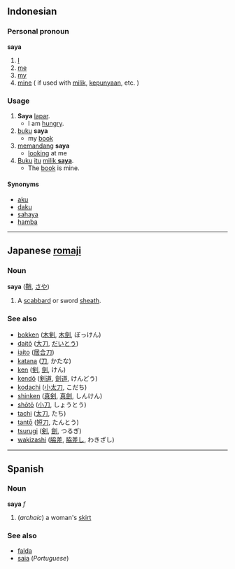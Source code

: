 == Indonesian ==
===Personal pronoun===
'''saya'''

# [[I]]
# [[me]]
# [[my]]
# [[mine]] ( if used with [[milik]], [[punya|kepunyaan]], etc. )

=== Usage ===
# '''Saya''' [[lapar]].
#* I am [[hungry]].
# [[buku]] '''saya'''
#* my [[book]]
# [[pandang|memandang]] '''saya'''
#* [[look]]ing at me
# [[buku|Buku]] [[itu]] <u>[[milik]] '''saya'''</u>.
#* The [[book]] is mine.

==== Synonyms ====
* [[aku]]
* [[daku]]
* [[sahaya]]
* [[hamba]]

----

== Japanese [[romaji]] ==
=== Noun ===
'''saya''' ([[鞘]], [[さや]])

#A [[scabbard]] or sword [[sheath]].

===See also===
*[[bokken]] ([[木剣]], [[木劍]], ぼっけん)
*[[daitō]] ([[大刀]], [[だいとう]])
*[[iaito]] ([[居合刀]])
*[[katana]] ([[刀]], かたな)
*[[ken]] ([[剣]], [[劍]], けん)
*[[kendō]] ([[剣道]], [[劍道]], けんどう)
*[[kodachi]] ([[小太刀]], こだち)
*[[shinken]] ([[真剣]], [[真劍]], しんけん)
*[[shōtō]] ([[小刀]], しょうとう)
*[[tachi]] ([[太刀]], たち)
*[[tantō]] ([[短刀]], たんとう)
*[[tsurugi]] ([[剣]], [[劍]], つるぎ)
*[[wakizashi]] ([[脇差]], [[脇差し]], わきざし)

----

== Spanish ==
=== Noun ===
'''saya''' ''f''

# (''archaic'') a woman's [[skirt]]

=== See also ===
*[[falda]]
*[[saia]] (''Portuguese'')